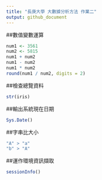 ```yaml
---
title: "長庚大學 大數據分析方法 作業二"
output: github_document
---
```



##數值變數運算
```r
num1 <- 3561
num2 <- 5815
num1 + num2
num1 - num2
num1 * num2
round(num1 / num2, digits = 2)
```

##檢查總覽資料
```r
str(iris)
```

##輸出系統現在日期
```r
Sys.Date()
```

##字串比大小
```r
"A" > "a"
"b" > "A"
```

##運作環境資訊擷取
```r
sessionInfo()
```




